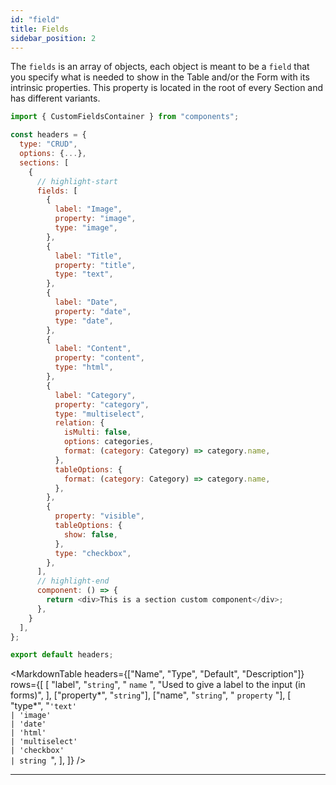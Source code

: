 ```yaml
---
id: "field"
title: Fields
sidebar_position: 2
---
```



The `fields` is an array of objects, each object is meant to be a `field` that you specify what is needed to show in the Table and/or the Form with its intrinsic properties. This property is located in the root of every Section and has different variants.

```js
import { CustomFieldsContainer } from "components";

const headers = {
  type: "CRUD",
  options: {...},
  sections: [
    {
      // highlight-start
      fields: [
        {
          label: "Image",
          property: "image",
          type: "image",
        },
        {
          label: "Title",
          property: "title",
          type: "text",
        },
        {
          label: "Date",
          property: "date",
          type: "date",
        },
        {
          label: "Content",
          property: "content",
          type: "html",
        },
        {
          label: "Category",
          property: "category",
          type: "multiselect",
          relation: {
            isMulti: false,
            options: categories,
            format: (category: Category) => category.name,
          },
          tableOptions: {
            format: (category: Category) => category.name,
          },
        },
        {
          property: "visible",
          tableOptions: {
            show: false,
          },
          type: "checkbox",
        },
      ],
      // highlight-end
      component: () => {
        return <div>This is a section custom component</div>;
      },
    }
  ],
};

export default headers;
```

<MarkdownTable
  headers={["Name", "Type", "Default", "Description"]}
  rows={[
    [
      "label",
      "`string`",
      " `name` ",
      "Used to give a label to the input (in forms)",
    ],
    ["property*", "`string`"],
    ["name", "`string`", " `property` "],
    [
      "type*",
      "`'text'` <br>`| 'image'` <br>`| 'date'` <br>`| 'html'` <br>`| 'multiselect'` <br>`| 'checkbox'` <br>`| string `",
    ],
  ]}
/>

---
